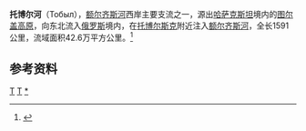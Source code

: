 {{NoteTA
|G1=地名
|1=zh-cn:托博尔斯克;zh-tw:托波斯克;
|2=zh:托博尔河;zh-tw:托波爾河;
|3=zh-tw:額爾濟斯;zh-cn:额尔齐斯;
}}
{{Infobox river
|name = Tobol
|image = Gorskii_04668u.jpg
|image_caption = Confluence of Irtysh and Tobol in Tobolsk in 1912
|pushpin_map = Russia
|pushpin_map_caption=Location of mouth
|source1_location = [[圖爾蓋高原|圖爾蓋高原]]
| mouth    = [[额尔齐斯河|额尔齐斯河]]
| mouth_location    = 
| mouth_coordinates = {{coord|58.1539|N|68.2153|E|source:kolossus-ruwiki|display=it}}
| progression       = [[喀拉海|喀拉海]]
|subdivision_type1 = 国家
|subdivision_name1 = [[俄罗斯|俄罗斯]] / [[哈萨克斯坦|哈萨克斯坦]]
|length = {{convert|1591|km|mi|abbr=on}}
|source1_elevation =
|discharge1_avg = {{convert|805|m3/s|cuft/s}}
|basin_size = {{convert|426000|km2|mi2|abbr=on}}
|map =Tobol river 2 layers en.svg
|map_caption = Map of the Tobol watershed
}}

'''托博尔河'''（Тобыл），[[额尔齐斯河|额尔齐斯河]]西岸主要支流之一，源出[[哈萨克斯坦|哈萨克斯坦]]境内的[[图尔盖高原|图尔盖高原]]，向东北流入[[俄罗斯|俄罗斯]]境内，在[[托博尔斯克|托博尔斯克]]附近注入[[额尔齐斯河|额尔齐斯河]]，全长1591公里，流域面积42.6万平方公里。<ref name=gvr>{{GVR|195296|Река Тобол}}</ref>

==参考资料==
{{refs}}

{{Authority control}}
[[Category:哈萨克斯坦河流|T]]
[[Category:俄罗斯河流|T]]
[[Category:托博尔河|*]]